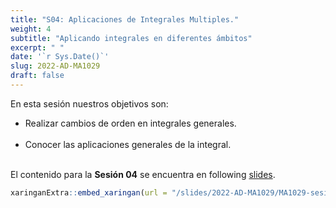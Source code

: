 ```yaml
---
title: "S04: Aplicaciones de Integrales Multiples."
weight: 4
subtitle: "Aplicando integrales en diferentes ámbitos"
excerpt: " "
date: '`r Sys.Date()`'
slug: 2022-AD-MA1029
draft: false
---
```


En esta sesión nuestros objetivos son:

 * Realizar cambios de orden en integrales generales. <br/><br/>
 * Conocer las aplicaciones generales de la integral. <br/><br/>

El contenido para la **Sesión 04** se encuentra en following [slides](/slides/2022-AD-MA1029/MA1029-sesion-04).

```r
xaringanExtra::embed_xaringan(url = "/slides/2022-AD-MA1029/MA1029-sesion-04", ratio = "4:3")
```
